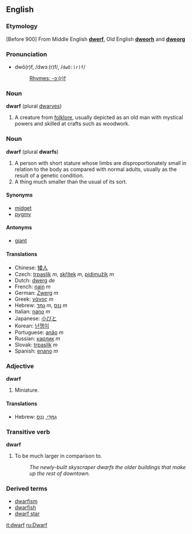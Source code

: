 ==English==
===Etymology===
[Before 900] From Middle English '''[[dwerf]]''', Old English '''[[dweorh]]''' and '''[[dweorg]]'''

=== Pronunciation ===
*dwô(r)f, /dwɔː(r)f/, /<tt>dwO:(r)f</tt>/
*:[[Rhymes:English:-ɔː(r)f|Rhymes: -ɔː(r)f]]

===Noun===
'''dwarf''' (plural [[dwarves]])

#A creature from [[folklore]], usually depicted as an old man with mystical powers and skilled at crafts such as woodwork.

===Noun===
'''dwarf''' (plural '''dwarfs''')
#A person with short stature whose limbs are disproportionately small in relation to the body as compared with normal adults, usually as the result of a genetic condition.
#A thing much smaller than the usual of its sort.

====Synonyms====
*[[midget]]
*[[pygmy]]

====Antonyms====
*[[giant]]

====Translations====
*Chinese: [[矮人]]
*Czech: [[trpaslík]]  ''m'', [[skřítek]]  ''m'', [[pidimužík]]  ''m''
*Dutch: [[dwerg]] ''de''
*French: [[nain]] ''m''
*German: [[Zwerg]] ''m''
*Greek: [[νάνος]] ''m''
*Hebrew: [[גמד|גַמָּד]] ''m'', [[ננס|נַנָּס]] ''m''
*Italian: [[nano]] ''m''
*Japanese: [[小びと]]
*Korean: [[난쟁이]]
*Portuguese: [[anão]] ''m''
*Russian: [[карлик]] ''m''
*Slovak: [[trpaslík]]  ''m''
*Spanish: [[enano]] ''m''

===Adjective===
'''dwarf'''

#Miniature.

====Translations====
*Hebrew: [[גמדי|גַמָּדִי]], [[ננס|נַנָּס]]

===Transitive verb===
'''dwarf'''

#To be much larger in comparison to.
#:''The newly-built skyscraper dwarfs the older buildings that make up the rest of downtown.''

===Derived terms===
*[[dwarfism]]
*[[dwarfish]]
*[[dwarf star]]

[[it:dwarf]]
[[ru:Dwarf]]